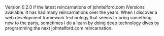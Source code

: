 
Version 0.2.0 if the latest reincarnations of johntelford.com iVersions available. It has had many reincarnations over the years. When I discover a web development framework technology that seems to bring something new to the party, sometimes I do a learn by doing deep technology dives by programming the next johntelford.com reincarnation.
